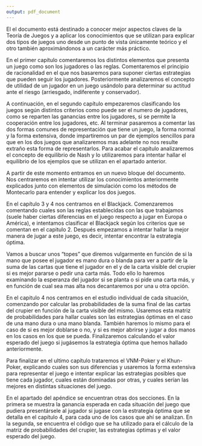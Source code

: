 ```yaml
---
output: pdf_document
---
```


El el documento está destinado a conocer mejor aspectos claves de la Teoría de Juegos y a aplicar los conocimientos que se utilizan para explicar dos tipos de juegos uno desde un punto de vista únicamente teórico y el otro también aproximándonos a un carácter más práctico.

En el primer capítulo comentaremos los distintos elementos que presenta un juego como son los jugadores o las reglas. Comentaremos el principio de racionalidad en el que nos basaremos para suponer ciertas estrategias que pueden seguir los jugadores. Posteriormente analizaremos el concepto de utilidad de un jugador en un juego usándolo para determinar su actitud ante el riesgo (arriesgado, indiferente y conservador).

A continuación, en el segundo capítulo empezaremos clasificando los juegos según distintos criterios como puede ser el numero de jugadores, como se reparten las ganancias entre los jugadores, si se permite la cooperación entre los jugadores, etc. Al terminar pasaremos a comentar las dos formas comunes de representación que tiene un juego, la forma normal y la forma extensiva, donde impartiremos un par de ejemplos sencillos para que en los dos juegos que analizaremos mas adelante no nos resulte extraño esta forma de representarlos. Para acabar el capítulo analizaremos el concepto de equilibrio de Nash y lo utilizaremos para intentar hallar el equilibrio de los ejemplos que se utilizan en el apartado anterior.

A partir de este momento entramos en un nuevo bloque del documento. Nos centraremos en intentar utilizar los conocimientos anteriormente explicados junto con elementos de simulación como los métodos de Montecarlo para entender y explicar los dos juegos.

En el capítulo 3 y 4 nos centramos en el Blackjack. Comenzaremos comentando cuales son las reglas establecidas con las que trabajamos (suele haber ciertas diferencias en el juego respecto a jugar en Europa o América), e intentamos clasificar el Blackjack según los criterios que se comentan en el capitulo 2. Después empezamos a intentar hallar la mejor manera de jugar a este juego, es decir, intentar encontrar la estrategia óptima.

Vamos a buscar unos "topes" que diremos vulgarmente en función de si la mano que posee el jugador es mano dura o blanda para ver a partir de la suma de las cartas que tiene el jugador en el y de la carta visible del crupier si es mejor pararse o pedir una carta más. Todo ello lo haremos examinando la esperanza del jugador si se planta o si pide una carta más, y en función de cual sea mas alta nos decantaremos por una u otra opción.

En el capitulo 4 nos centramos en el estudio individual de cada situación, comenzando por calcular las probabilidades de la suma final de las cartas del crupier en función de la carta visible del mismo. Usaremos esta matriz de probabilidades para hallar cuales son las estrategias óptimas en el caso de una mano dura o una mano blanda. También haremos lo mismo para el caso de si es mejor doblarse o no, y si es mejor abrirse y jugar a dos manos en los casos en los que se pueda. Finalizaremos calculando el valor esperado del juego si jugásemos la estrategia óptima que hemos hallado anteriormente. 

Para finalizar en el ultimo capítulo trataremos el VNM-Poker y el Khun-Poker, explicando cuales son sus diferencias y usaremos la forma extensiva para representar el juego e intentar explicar las estrategias posibles que tiene cada jugador, cuales están dominadas por otras, y cuales serían las mejores en distintas situaciones del juego.

En el apartado del apéndice se encuentran otras dos secciones. En la primera se muestra la ganancia esperada en cada situación del juego que pudiera presentársele al jugador si jugase con la estrategia óptima que se detalla en el capítulo 4, para cada uno de los casos que ahí se analizan. En la segunda, se encuentra el código que se ha utilizado para el cálculo de la matriz de probabilidades del crupier, las estrategias óptimas y el valor esperado del juego.